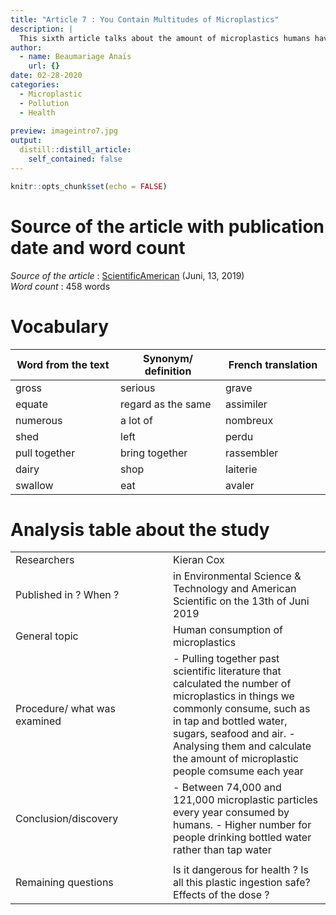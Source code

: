 ```yaml
---
title: "Article 7 : You Contain Multitudes of Microplastics"
description: |
  This sixth article talks about the amount of microplastics humans have in their body.
author:
  - name: Beaumariage Anaïs
    url: {}
date: 02-28-2020
categories:
  - Microplastic
  - Pollution
  - Health
    
preview: imageintro7.jpg
output:
  distill::distill_article:
    self_contained: false
---
```


```r
knitr::opts_chunk$set(echo = FALSE)
```


# Source of the article with publication date and word count

*Source of the article* : [ScientificAmerican](https://www.scientificamerican.com/podcast/episode/you-contain-multitudes-of-microplastics/) (Juni, 13, 2019)  
*Word count* : 458 words  

# Vocabulary  
| Word from the text    | Synonym/ definition    | French translation    |
| --- | --- | --- |
| gross     | serious   | grave    |
| equate    | regard as the same    | assimiler    |
| numerous    | a lot of    | nombreux    |
| shed    | left    | perdu    |
| pull together    | bring together    | rassembler    |
| dairy    | shop   | laiterie    |
| swallow   | eat    | avaler   |


# Analysis table about the study
|     |     |
| --- | --- |
|  Researchers   | Kieran Cox  |
| Published in ? When ?    | in Environmental Science & Technology and American Scientific on the 13th of Juni 2019   |
| General topic    | Human consumption of microplastics    |
| Procedure/ what was examined    |  - Pulling together past scientific literature that calculated the number of microplastics in things we commonly consume, such as in tap and bottled water, sugars, seafood and air. - Analysing them and calculate the amount of microplastic people comsume each year  |
| Conclusion/discovery    | - Between 74,000 and 121,000 microplastic particles every year consumed by humans.  - Higher number for people drinking bottled water rather than tap water
  |
| Remaining questions    |  Is it dangerous for health ? Is all this plastic ingestion safe? Effects of the dose ? |


